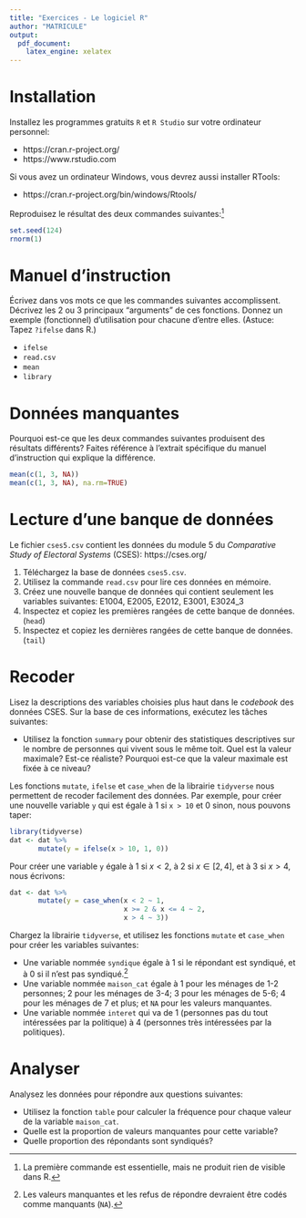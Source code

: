 ```yaml
---
title: "Exercices - Le logiciel R"
author: "MATRICULE"
output: 
  pdf_document:
    latex_engine: xelatex
---
```


# Installation

Installez les programmes gratuits `R` et `R Studio` sur votre ordinateur personnel: 

- https://cran.r-project.org/
- https://www.rstudio.com

Si vous avez un ordinateur Windows, vous devrez aussi installer RTools:

- https://cran.r-project.org/bin/windows/Rtools/

Reproduisez le résultat des deux commandes suivantes:[^1]

[^1]: La première commande est essentielle, mais ne produit rien de visible dans R.

```r
set.seed(124)
rnorm(1)
```

# Manuel d'instruction

Écrivez dans vos mots ce que les commandes suivantes accomplissent. Décrivez les 2 ou 3 principaux "arguments" de ces fonctions. Donnez un exemple (fonctionnel) d'utilisation pour chacune d'entre elles. (Astuce: Tapez `?ifelse` dans R.)

- `ifelse`
- `read.csv`
- `mean`
- `library`

# Données manquantes

Pourquoi est-ce que les deux commandes suivantes produisent des résultats différents? Faites référence à l'extrait spécifique du manuel d'instruction qui explique la différence.

```r
mean(c(1, 3, NA))
mean(c(1, 3, NA), na.rm=TRUE)
```

# Lecture d'une banque de données

Le fichier `cses5.csv` contient les données du module 5 du _Comparative Study of Electoral Systems_ (CSES): https://cses.org/

1. Téléchargez la base de données `cses5.csv`. 
1. Utilisez la commande `read.csv` pour lire ces données en mémoire. 
1. Créez une nouvelle banque de données qui contient seulement les variables suivantes: E1004, E2005, E2012, E3001, E3024_3
1. Inspectez et copiez les premières rangées de cette banque de données. (`head`)
1. Inspectez et copiez les dernières rangées de cette banque de données. (`tail`)

# Recoder

Lisez la descriptions des variables choisies plus haut dans le *codebook* des données CSES. Sur la base de ces informations, exécutez les tâches suivantes:

* Utilisez la fonction `summary` pour obtenir des statistiques descriptives sur le nombre de personnes qui vivent sous le même toit. Quel est la valeur maximale? Est-ce réaliste? Pourquoi est-ce que la valeur maximale est fixée à ce niveau?

Les fonctions `mutate`, `ifelse` et `case_when` de la librairie `tidyverse` nous permettent de recoder facilement des données. Par exemple, pour créer une nouvelle variable `y` qui est égale à 1 si `x > 10` et 0 sinon, nous pouvons taper:

```r
library(tidyverse)
dat <- dat %>%
       mutate(y = ifelse(x > 10, 1, 0))
```

Pour créer une variable `y` égale à 1 si $x<2$, à 2 si $x \in [2,4]$, et à 3 si $x>4$, nous écrivons:

```r
dat <- dat %>%
       mutate(y = case_when(x < 2 ~ 1,
                            x >= 2 & x <= 4 ~ 2,
                            x > 4 ~ 3))
```

Chargez la librairie `tidyverse`, et utilisez les fonctions `mutate` et `case_when` pour créer les variables suivantes:

* Une variable nommée `syndique` égale à 1 si le répondant est syndiqué, et à 0 si il n'est pas syndiqué.^[Les valeurs manquantes et les refus de répondre devraient être codés comme manquants (`NA`).]
* Une variable nommée `maison_cat` égale à 1 pour les ménages de 1-2 personnes; 2 pour les ménages de 3-4; 3 pour les ménages de 5-6; 4 pour les ménages de 7 et plus; et `NA` pour les valeurs manquantes.
* Une variable nommée `interet` qui va de 1 (personnes pas du tout intéressées par la politique) à 4 (personnes très intéressées par la politiques).

# Analyser

Analysez les données pour répondre aux questions suivantes:

* Utilisez la fonction `table` pour calculer la fréquence pour chaque valeur de la variable `maison_cat`.
* Quelle est la proportion de valeurs manquantes pour cette variable?
* Quelle proportion des répondants sont syndiqués?
